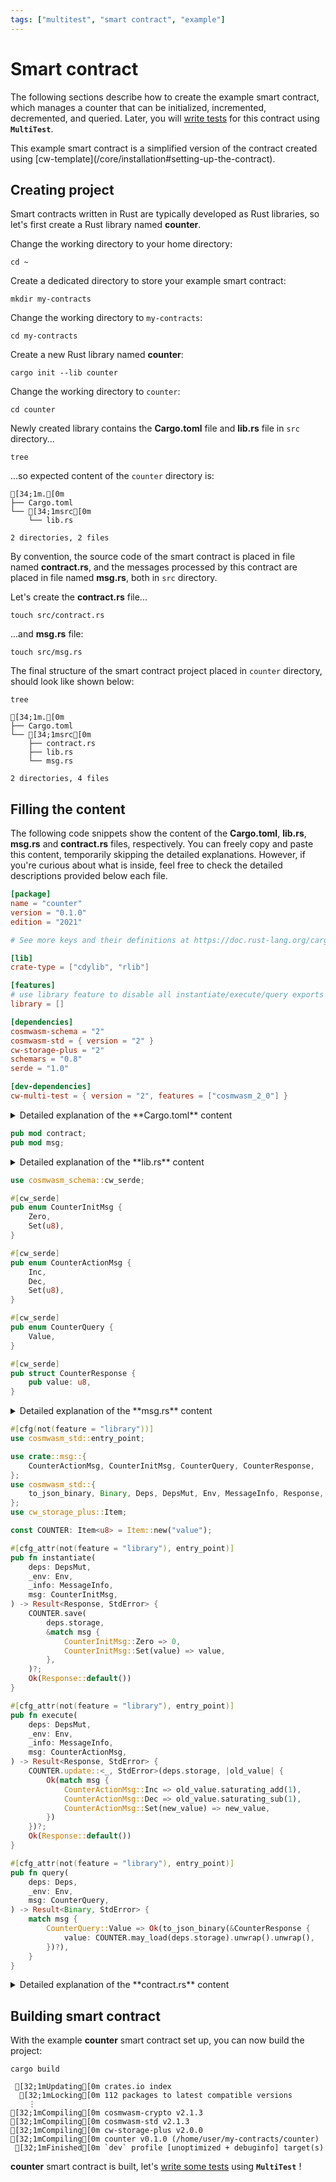 ```yaml
---
tags: ["multitest", "smart contract", "example"]
---
```



# Smart contract

The following sections describe how to create the example smart contract, which manages a counter
that can be initialized, incremented, decremented, and queried. Later, you will
[write tests](writing-tests.mdx) for this contract using **`MultiTest`**.

<Callout type="info">
  This example smart contract is a simplified version of the contract created using
  [cw-template](/core/installation#setting-up-the-contract).
</Callout>

## Creating project

Smart contracts written in Rust are typically developed as Rust libraries, so let's first create a
Rust library named **counter**.

Change the working directory to your home directory:

```shell copy
cd ~
```

Create a dedicated directory to store your example smart contract:

```shell copy
mkdir my-contracts
```

Change the working directory to `my-contracts`:

```shell copy
cd my-contracts
```

Create a new Rust library named **counter**:

```shell copy
cargo init --lib counter
```

Change the working directory to `counter`:

```shell copy
cd counter
```

Newly created library contains the **Cargo.toml** file and **lib.rs** file in `src` directory...

```shell copy
tree
```

...so expected content of the `counter` directory is:

```ansi filename="counter"
[34;1m.[0m
├── Cargo.toml
└── [34;1msrc[0m
    └── lib.rs

2 directories, 2 files
```

By convention, the source code of the smart contract is placed in file named **contract.rs**, and
the messages processed by this contract are placed in file named **msg.rs**, both in `src`
directory.

Let's create the **contract.rs** file...

```shell copy
touch src/contract.rs
```

...and **msg.rs** file:

```shell copy
touch src/msg.rs
```

The final structure of the smart contract project placed in `counter` directory, should look like
shown below:

```shell copy
tree
```

```ansi filename="counter"
[34;1m.[0m
├── Cargo.toml
└── [34;1msrc[0m
    ├── contract.rs
    ├── lib.rs
    └── msg.rs

2 directories, 4 files
```

## Filling the content

The following code snippets show the content of the **Cargo.toml**, **lib.rs**, **msg.rs** and
**contract.rs** files, respectively. You can freely copy and paste this content, temporarily
skipping the detailed explanations. However, if you're curious about what is inside, feel free to
check the detailed descriptions provided below each file.

```toml filename="Cargo.toml" copy
[package]
name = "counter"
version = "0.1.0"
edition = "2021"

# See more keys and their definitions at https://doc.rust-lang.org/cargo/reference/manifest.html

[lib]
crate-type = ["cdylib", "rlib"]

[features]
# use library feature to disable all instantiate/execute/query exports
library = []

[dependencies]
cosmwasm-schema = "2"
cosmwasm-std = { version = "2" }
cw-storage-plus = "2"
schemars = "0.8"
serde = "1.0"

[dev-dependencies]
cw-multi-test = { version = "2", features = ["cosmwasm_2_0"] }
```

<details>
  <summary>Detailed explanation of the &#8203;**Cargo.toml**&#8203; content</summary>
  (tbd)
</details>

```rust filename="lib.rs" copy
pub mod contract;
pub mod msg;
```

<details>
  <summary>Detailed explanation of the &#8203;**lib.rs**&#8203; content</summary>
  (tbd)
</details>

```rust filename="msg.rs" copy
use cosmwasm_schema::cw_serde;

#[cw_serde]
pub enum CounterInitMsg {
    Zero,
    Set(u8),
}

#[cw_serde]
pub enum CounterActionMsg {
    Inc,
    Dec,
    Set(u8),
}

#[cw_serde]
pub enum CounterQuery {
    Value,
}

#[cw_serde]
pub struct CounterResponse {
    pub value: u8,
}
```

<details>
  <summary>Detailed explanation of the &#8203;**msg.rs**&#8203; content</summary>
  (tbd)
</details>

```rust filename="contract.rs" copy
#[cfg(not(feature = "library"))]
use cosmwasm_std::entry_point;

use crate::msg::{
    CounterActionMsg, CounterInitMsg, CounterQuery, CounterResponse,
};
use cosmwasm_std::{
    to_json_binary, Binary, Deps, DepsMut, Env, MessageInfo, Response, StdError,
};
use cw_storage_plus::Item;

const COUNTER: Item<u8> = Item::new("value");

#[cfg_attr(not(feature = "library"), entry_point)]
pub fn instantiate(
    deps: DepsMut,
    _env: Env,
    _info: MessageInfo,
    msg: CounterInitMsg,
) -> Result<Response, StdError> {
    COUNTER.save(
        deps.storage,
        &match msg {
            CounterInitMsg::Zero => 0,
            CounterInitMsg::Set(value) => value,
        },
    )?;
    Ok(Response::default())
}

#[cfg_attr(not(feature = "library"), entry_point)]
pub fn execute(
    deps: DepsMut,
    _env: Env,
    _info: MessageInfo,
    msg: CounterActionMsg,
) -> Result<Response, StdError> {
    COUNTER.update::<_, StdError>(deps.storage, |old_value| {
        Ok(match msg {
            CounterActionMsg::Inc => old_value.saturating_add(1),
            CounterActionMsg::Dec => old_value.saturating_sub(1),
            CounterActionMsg::Set(new_value) => new_value,
        })
    })?;
    Ok(Response::default())
}

#[cfg_attr(not(feature = "library"), entry_point)]
pub fn query(
    deps: Deps,
    _env: Env,
    msg: CounterQuery,
) -> Result<Binary, StdError> {
    match msg {
        CounterQuery::Value => Ok(to_json_binary(&CounterResponse {
            value: COUNTER.may_load(deps.storage).unwrap().unwrap(),
        })?),
    }
}
```

<details>
  <summary>Detailed explanation of the &#8203;**contract.rs**&#8203; content</summary>
  (tbd)
</details>

## Building smart contract

With the example **counter** smart contract set up, you can now build the project:

```shell copy
cargo build
```

```ansi
 [32;1mUpdating[0m crates.io index
  [32;1mLocking[0m 112 packages to latest compatible versions
    ⋮
[32;1mCompiling[0m cosmwasm-crypto v2.1.3
[32;1mCompiling[0m cosmwasm-std v2.1.3
[32;1mCompiling[0m cw-storage-plus v2.0.0
[32;1mCompiling[0m counter v0.1.0 (/home/user/my-contracts/counter)
 [32;1mFinished[0m `dev` profile [unoptimized + debuginfo] target(s) in 3.27s
```

**counter** smart contract is built, let's [write some tests](writing-tests.mdx) using
**`MultiTest`** !

